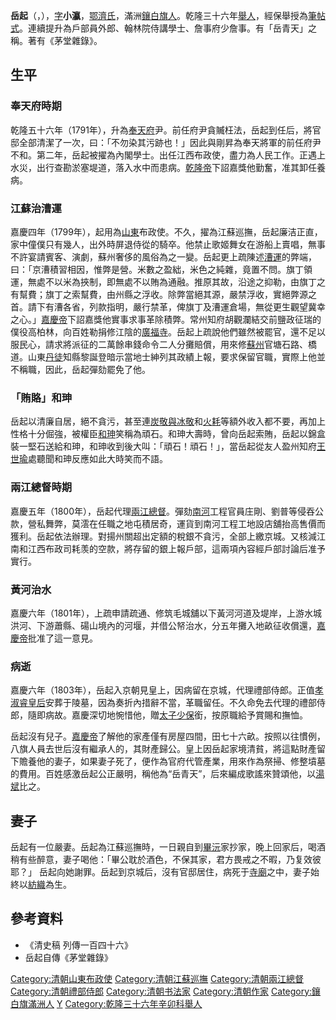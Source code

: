 {{Manchu name|[[鄂济氏|鄂济]]}}
'''岳起'''（{{lang-mnc|ᠶᠣᡴᡳ|v=yoki}}，{{bd|1750年||1803年|catIdx=Yue}}），[[表字|字]]'''小瀛'''，[[鄂濟氏|鄂濟氏]]，滿洲[[鑲白旗人|鑲白旗人]]。乾隆三十六年[[舉人|舉人]]，經保舉授為[[筆帖式|筆帖式]]。連續提升為戶部員外郎、翰林院侍講學士、詹事府少詹事。有「岳青天」之稱。著有《茅堂雜錄》。

==生平==
=== 奉天府時期 ===
乾隆五十六年（1791年），升為[[奉天府|奉天府]]尹。前任府尹貪贓枉法，岳起到任后，將官邸全部清潔了一次，曰：「不勿染其污跡也！」因此與剛昇為奉天將軍的前任府尹不和。第二年，岳起被擢為內閣學士。出任江西布政使，盡力為人民工作。正遇上水災，出行查勘淤塞堤道，落入水中而患病。[[乾隆帝|乾隆帝]]下詔嘉獎他勤奮，准其卸任養病。

=== 江蘇治漕運 ===
嘉慶四年（1799年），起用為[[山東|山東]]布政使。不久，擢為江蘇巡撫，岳起廉洁正直，家中僮僕只有幾人，出外時屏退侍從的騎卒。他禁止歌姬舞女在游船上賣唱，無事不許宴請賓客、演劇，蘇州奢侈的風俗為之一變。岳起更上疏陳述[[漕運|漕運]]的弊端，曰：「京漕積習相因，惟弊是營。米數之盈絀，米色之純雜，竟置不問。旗丁領運，無處不以米為挾制，即無處不以賄為通融。推原其故，沿途之抑勒，由旗丁之有幫費；旗丁之索幫費，由州縣之浮收。除弊當絕其源，嚴禁浮收，實絕弊源之首。請下有漕各省，列款指明，嚴行禁革，俾旗丁及漕運倉場，無從更生觀望冀幸之心。」[[嘉慶帝|嘉慶帝]]下詔嘉獎他實事求事革除積弊。常州知府胡觀瀾結交前鹽政征瑞的僕役高柏林，向百姓勒捐修江陰的[[廣福寺|廣福寺]]。岳起上疏說他們雖然被罷官，還不足以服民心，請求將派征的二萬餘串錢命令二人分攤賠償，用來修[[蘇州|蘇州]]官塘石路、橋道。山東[[丹徒|丹徒]]知縣黎誕登暗示當地士紳列其政績上報，要求保留官職，實際上他並不稱職，因此，岳起彈劾罷免了他。

=== 「賄賂」和珅 ===
岳起以清廉自居，絕不貪污，甚至連[[炭敬與冰敬|炭敬與冰敬]]和[[火耗|火耗]]等額外收入都不要，再加上性格十分倔強，被權臣[[和珅|和珅]]笑稱為頑石。和珅大壽時，曾向岳起索賄，岳起以錦盒裝一堅石送給和珅，和珅收到後大叫：「頑石！頑石！」，當岳起從友人盈州知府[[王世瑜|王世瑜]]處聽聞和珅反應如此大時笑而不語。

=== 兩江總督時期 ===
嘉慶五年（1800年），岳起代理[[兩江總督|兩江總督]]。彈劾[[南河|南河]]工程官員庄剛、劉普等侵吞公款，營私舞弊，莫澐在任職之地屯積居奇，運貨到南河工程工地設店舖抬高售價而獲利。岳起依法辦理。對揚州關超出定額的稅銀不貪污，全部上繳京城。又核減江南和江西布政司耗羡的空款，將存留的銀上報戶部，這兩項內容經戶部討論后准予實行。

=== 黃河治水 ===
嘉慶六年（1801年），上疏申請疏通、修筑毛城舖以下黃河河道及堤岸，上游水城洪河、下游蕭縣、碭山境內的河堰，并借公帑治水，分五年攤入地畝征收償還，[[嘉慶帝|嘉慶帝]]批准了這一意見。

=== 病逝 ===
嘉慶六年（1803年），岳起入京朝見皇上，因病留在京城，代理禮部侍郎。正值[[孝淑睿皇后|孝淑睿皇后]]安葬于陵墓，因為奏折內措辭不當，革職留任。不久命免去代理的禮部侍郎，隨即病故。嘉慶深切地惋惜他，贈[[太子少保|太子少保]]銜，按原職給予賞賜和撫恤。

岳起沒有兒子。[[嘉慶帝|嘉慶帝]]了解他的家產僅有房屋四間，田七十六畝。按照以往慣例，八旗人員去世后沒有繼承人的，其財產歸公。皇上因岳起家境清貧，將這點財產留下贍養他的妻子，如果妻子死了，便作為官府代管產業，用來作為祭掃、修整墳墓的費用。百姓感激岳起公正嚴明，稱他為“岳青天”，后來編成歌謠來贊頌他，以[[湯斌|湯斌]]比之。

== 妻子 ==
岳起有一位嚴妻。岳起為江蘇巡撫時，一日親自到[[畢沅|畢沅]]家抄家，晚上回家后，喝酒稍有些醉意，妻子喝他：「畢公耽於酒色，不保其家，君方畏戒之不暇，乃复效彼耶？」 岳起向她謝罪。岳起到京城后，沒有官邸居住，病死于[[寺廟|寺廟]]之中，妻子始終以[[紡織|紡織]]為生。

== 參考資料 ==
*《清史稿 列傳一百四十六》
*岳起自傳《茅堂雜錄》

{{DEFAULTSORT:Yue}}
[[Category:清朝山東布政使|Category:清朝山東布政使]]
[[Category:清朝江蘇巡撫|Category:清朝江蘇巡撫]]
[[Category:清朝兩江總督|Category:清朝兩江總督]]
[[Category:清朝禮部侍郎|Category:清朝禮部侍郎]]
[[Category:清朝书法家|Category:清朝书法家]]
[[Category:清朝作家|Category:清朝作家]]
[[Category:鑲白旗滿洲人|Category:鑲白旗滿洲人]]
[[Category:鄂济氏|Y]]
[[Category:乾隆三十六年辛卯科舉人|Category:乾隆三十六年辛卯科舉人]]